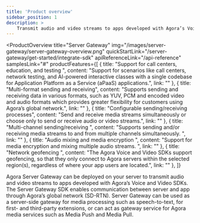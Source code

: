 ```yaml
---
title: 'Product overview'
sidebar_position: 1
description: >
    Transmit audio and video streams to apps developed with Agora’s Voice and Video SDKs.
---
```



<ProductOverview
    title="Server Gateway"
    img="/images/server-gateway/server-gateway-overview.png"
    quickStartLink="/server-gateway/get-started/integrate-sdk"
    apiReferenceLink="/api-reference"
    samplesLink="#"
    productFeatures={[
        {
            title: "Support for call centers, education, and testing ",
            content: "Support for scenarios like call centers, network testing, and AI-powered interactive classes with a single codebase for Application Platform as a Service (aPaaS)  applications.",
            link: ""
        },
        {
            title: "Multi-format sending and receiving",
            content: "Supports sending and receiving data in various formats, such as YUV, PCM and encoded video and audio formats which provides greater flexibility for customers using Agora’s global network.",
            link: ""
        },
        {
            title: "Configurable sending/receiving processes",
            content: "Send and receive media streams simultaneously or choose only to send or receive audio or video streams.",
            link: ""
        },
        {
            title: "Multi-channel sending/receiving ",
            content: "Supports sending and/or receiving media streams to and from multiple channels simultaneously. ",
            link: ""
        },
        {
            title: "Audio mixing and media encryption ",
            content: "Support for media encryption and mixing multiple audio streams. ",
            link: ""
        },
        {
            title: "Network geofencing ",
            content: "The Agora Voice and Video SDKs support geofencing, so that they only connect to Agora servers within the selected region(s), regardless of where your app users are located.",
            link: ""
        },
    ]}

>

Agora Server Gateway can be deployed on your server to transmit audio and video streams to apps developed with Agora’s Voice and Video SDKs. The Server Gateway SDK enables communication between server and app through Agora’s global network (SD-RTN). Server Gateway can be used as a server-side gateway for media processing such as speech-to-text, for first- and third-party extensions, or can act as gateway service for Agora media services such as Media Push and Media Pull.

</ProductOverview>